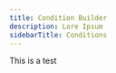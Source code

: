 ---
title: Condition Builder
description: Lore Ipsum
sidebarTitle: Conditions
---

This is a test